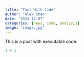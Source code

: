 ```yaml
---
title: "Post With Code"
author: "Alex Shen"
date: "2023-12-07"
categories: [news, code, analysis]
image: "image.jpg"
---
```


This is a post with executable code.

```r
1 + 1
```
